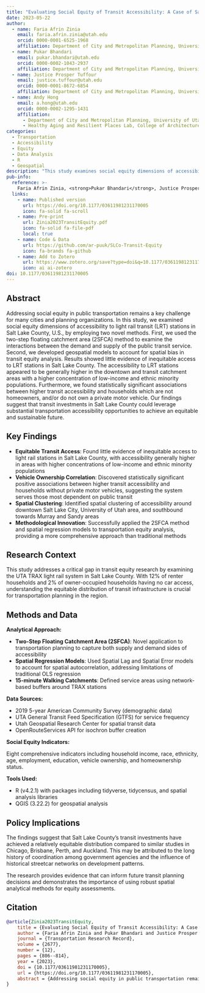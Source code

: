 ```yaml
---
title: "Evaluating Social Equity of Transit Accessibility: A Case of Salt Lake County, U.S."
date: 2023-05-22
author:
  - name: Faria Afrin Zinia
    email: faria.afrin.zinia@utah.edu
    orcid: 0000-0001-6525-1968
    affiliation: Department of City and Metropolitan Planning, University of Utah, Salt Lake City, UT
  - name: Pukar Bhandari
    email: pukar.bhandari@utah.edu
    orcid: 0000-0002-1043-2937
    affiliation: Department of City and Metropolitan Planning, University of Utah, Salt Lake City, UT
  - name: Justice Prosper Tuffour
    email: justice.tuffour@utah.edu
    orcid: 0000-0001-8672-6854
    affiliation: Department of City and Metropolitan Planning, University of Utah, Salt Lake City, UT
  - name: Andy Hong
    email: a.hong@utah.edu
    orcid: 0000-0002-1295-1431
    affiliation:
      - Department of City and Metropolitan Planning, University of Utah, Salt Lake City, UT
      - Healthy Aging and Resilient Places Lab, College of Architecture and Planning, University of Utah, Salt Lake City, UT
categories:
  - Transportation
  - Accessibility
  - Equity
  - Data Analysis
  - R
  - Geospatial
description: "This study examines social equity dimensions of accessibility to light rail transit stations in Salt Lake County using the Two-Step Floating Catchment Area method and spatial regression models, finding generally equitable access with higher accessibility for households without vehicles."
pub-info:
  reference: >-
    Faria Afrin Zinia, <strong>Pukar Bhandari</strong>, Justice Prosper Tuffour, and Andy Hong, "Evaluating Social Equity of Transit Accessibility: A Case of Salt Lake County, U.S.," <em>Transportation Research Record</em>, Vol. 2677, No. 12 (2023), pp. 806-814, doi: <a href="https://doi.org/10.1177/03611981231170005"><code>10.1177/03611981231170005</code></a>
  links:
    - name: Published version
      url: https://doi.org/10.1177/03611981231170005
      icon: fa-solid fa-scroll
    - name: Pre-print
      url: Zinia2023TransitEquity.pdf
      icon: fa-solid fa-file-pdf
      local: true
    - name: Code & Data
      url: https://github.com/ar-puuk/SLCo-Transit-Equity
      icon: fa-brands fa-github
    - name: Add to Zotero
      url: https://www.zotero.org/save?type=doi&q=10.1177/03611981231170005
      icon: ai ai-zotero
doi: 10.1177/03611981231170005
---
```


## Abstract

Addressing social equity in public transportation remains a key challenge for many cities and planning organizations. In this study, we examined social equity dimensions of accessibility to light rail transit (LRT) stations in Salt Lake County, U.S., by employing two novel methods. First, we used the two-step floating catchment area (2SFCA) method to examine the interactions between the demand and supply of the public transit service. Second, we developed geospatial models to account for spatial bias in transit equity analysis. Results showed little evidence of inequitable access to LRT stations in Salt Lake County. The accessibility to LRT stations appeared to be generally higher in the downtown and transit catchment areas with a higher concentration of low-income and ethnic minority populations. Furthermore, we found statistically significant associations between higher transit accessibility and households which are not homeowners, and/or do not own a private motor vehicle. Our findings suggest that transit investments in Salt Lake County could leverage substantial transportation accessibility opportunities to achieve an equitable and sustainable future.

## Key Findings

- **Equitable Transit Access**: Found little evidence of inequitable access to light rail stations in Salt Lake County, with accessibility generally higher in areas with higher concentrations of low-income and ethnic minority populations
- **Vehicle Ownership Correlation**: Discovered statistically significant positive associations between higher transit accessibility and households without private motor vehicles, suggesting the system serves those most dependent on public transit
- **Spatial Clustering**: Identified spatial clustering of accessibility around downtown Salt Lake City, University of Utah area, and southbound towards Murray and Sandy areas
- **Methodological Innovation**: Successfully applied the 2SFCA method and spatial regression models to transportation equity analysis, providing a more comprehensive approach than traditional methods

## Research Context

This study addresses a critical gap in transit equity research by examining the UTA TRAX light rail system in Salt Lake County. With 12% of renter households and 2% of owner-occupied households having no car access, understanding the equitable distribution of transit infrastructure is crucial for transportation planning in the region.

## Methods and Data

**Analytical Approach:**

- **Two-Step Floating Catchment Area (2SFCA)**: Novel application to transportation planning to capture both supply and demand sides of accessibility
- **Spatial Regression Models**: Used Spatial Lag and Spatial Error models to account for spatial autocorrelation, addressing limitations of traditional OLS regression
- **15-minute Walking Catchments**: Defined service areas using network-based buffers around TRAX stations

**Data Sources:**

- 2019 5-year American Community Survey (demographic data)
- UTA General Transit Feed Specification (GTFS) for service frequency
- Utah Geospatial Research Center for spatial transit data
- OpenRouteServices API for isochron buffer creation

**Social Equity Indicators:**

Eight comprehensive indicators including household income, race, ethnicity, age, employment, education, vehicle ownership, and homeownership status.

**Tools Used:**

- R (v4.2.1) with packages including tidyverse, tidycensus, and spatial analysis libraries
- QGIS (3.22.2) for geospatial analysis

## Policy Implications

The findings suggest that Salt Lake County's transit investments have achieved a relatively equitable distribution compared to similar studies in Chicago, Brisbane, Perth, and Auckland. This may be attributed to the long history of coordination among government agencies and the influence of historical streetcar networks on development patterns.

The research provides evidence that can inform future transit planning decisions and demonstrates the importance of using robust spatial analytical methods for equity assessments.

## Citation

```bibtex
@article{Zinia2023TransitEquity,
    title = {Evaluating Social Equity of Transit Accessibility: A Case of Salt Lake County, U.S.},
    author = {Faria Afrin Zinia and Pukar Bhandari and Justice Prosper Tuffour and Andy Hong},
    journal = {Transportation Research Record},
    volume = {2677},
    number = {12},
    pages = {806--814},
    year = {2023},
    doi = {10.1177/03611981231170005},
    url = {https://doi.org/10.1177/03611981231170005},
    abstract = {Addressing social equity in public transportation remains a key challenge for many cities and planning organizations. In this study, we examined social equity dimensions of accessibility to light rail transit (LRT) stations in Salt Lake County, U.S., by employing two novel methods. First, we used the two-step floating catchment area (2SFCA) method to examine the interactions between the demand and supply of the public transit service. Second, we developed geospatial models to account for spatial bias in transit equity analysis. Results showed little evidence of inequitable access to LRT stations in Salt Lake County. The accessibility to LRT stations appeared to be generally higher in the downtown and transit catchment areas with a higher concentration of low-income and ethnic minority populations. Furthermore, we found statistically significant associations between higher transit accessibility and households which are not homeowners, and/or do not own a private motor vehicle. Our findings suggest that transit investments in Salt Lake County could leverage substantial transportation accessibility opportunities to achieve an equitable and sustainable future.}
}
```
